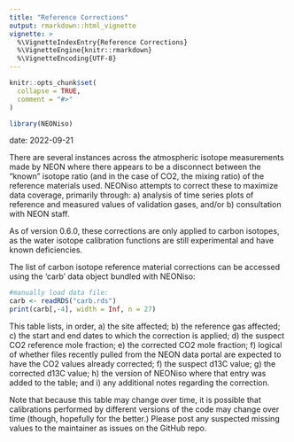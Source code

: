 ```yaml
---
title: "Reference Corrections"
output: rmarkdown::html_vignette
vignette: >
  %\VignetteIndexEntry{Reference Corrections}
  %\VignetteEngine{knitr::rmarkdown}
  %\VignetteEncoding{UTF-8}
---
```


```r
knitr::opts_chunk$set(
  collapse = TRUE,
  comment = "#>"
)
```

```r
library(NEONiso)
```

date: 2022-09-21

There are several instances across the atmospheric isotope measurements made
by NEON where there appears to be a disconnect between the "known" isotope ratio
(and in the case of CO2, the mixing ratio) of the reference materials used.
NEONiso attempts to correct these to maximize data coverage, primarily through:
a) analysis of time series plots of reference and measured values of validation
gases, and/or b) consultation with NEON staff.

As of version 0.6.0, these corrections are only applied to carbon isotopes, as 
the water isotope calibration functions are still experimental and have known
deficiencies.

The list of carbon isotope reference material corrections can be accessed using
the 'carb' data object bundled with NEONiso:

```r
#manually load data file:
carb <- readRDS("carb.rds")
print(carb[,-4], width = Inf, n = 27)
```

This table lists, in order, a) the site affected; b) the reference gas affected;
c) the start and end dates to which the correction is applied; d) the suspect
CO2 reference mole fraction; e) the corrected CO2 mole fraction; f) logical
of whether files recently pulled from the NEON data portal are expected to have
the CO2 values already corrected; f) the suspect d13C value; g) the corrected 
d13C value; h) the version of NEONiso where that entry was added to the table;
and i) any additional notes regarding the correction.

Note that because this table may change over time, it is possible that calibrations
performed by different versions of the code may change over time (though, hopefully
for the better.) Please post any suspected missing values to the maintainer 
as issues on the GitHub repo.